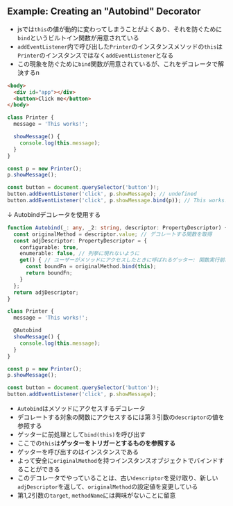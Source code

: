 ## Example: Creating an "Autobind" Decorator
- jsでは`this`の値が動的に変わってしまうことがよくあり、それを防ぐために`bind`というビルトイン関数が用意されている
- `addEventListener`内で呼び出した`Printer`のインスタンスメソッドの`this`は`Printer`のインスタンスではなく`addEventListener`となる
- この現象を防ぐために`bind`関数が用意されているが、これをデコレータで解決するn
```html
<body>
  <div id="app"></div>
  <button>Click me</button>
</body>
```

```ts
class Printer {
  message = 'This works!';

  showMessage() {
    console.log(this.message);
  }
}

const p = new Printer();
p.showMessage();

const button = document.querySelector('button')!;
button.addEventListener('click', p.showMessage); // undefined
button.addEventListener('click', p.showMessage.bind(p)); // This works!: 「毎回bindする」をデコレータで解決する
```
↓ Autobindデコレータを使用する
```ts {17}
function Autobind(_: any, _2: string, descriptor: PropertyDescriptor) {
  const originalMethod = descriptor.value; // デコレートする関数を取得
  const adjDescriptor: PropertyDescriptor = {
    configurable: true,
    enumerable: false, // 列挙に現れないように
    get() { // ユーザーがメソッドにアクセスしたときに呼ばれるゲッター: 関数実行前にこれを行う
      const boundFn = originalMethod.bind(this);
      return boundFn;
    }
  };
  return adjDescriptor;
}

class Printer {
  message = 'This works!';

  @Autobind
  showMessage() {
    console.log(this.message);
  }
}

const p = new Printer();
p.showMessage();

const button = document.querySelector('button')!;
button.addEventListener('click', p.showMessage);
```
- `Autobind`はメソッドにアクセスするデコレータ
- デコレートする対象の関数にアクセスするには第３引数の`descriptor`の値を参照する
- ゲッターに前処理として`bind(this)`を呼び出す
- ここでの`this`は**ゲッターをトリガーとするものを参照する**
- ゲッターを呼び出すのはインスタンスである
- よって安全に`originalMethod`を持つインスタンスオブジェクトでバインドすることができる
- このデコレータでやっていることは、古い`descriptor`を受け取り、新しい`adjDescriptor`を返して、`originalMethod`の設定値を変更している
- 第1,2引数の`target`, `methodName`には興味がないことに留意

